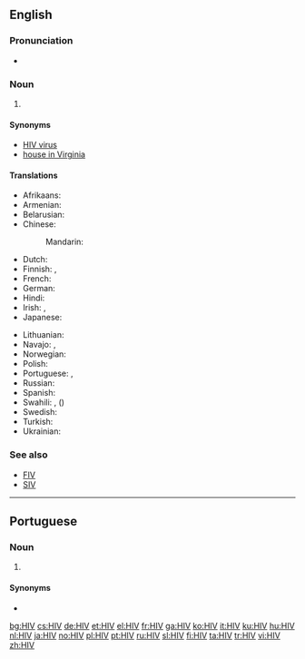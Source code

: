 {{also|hiv}}
==English==

===Pronunciation===
* {{IPA|/ˌeɪtʃ.aɪˈviː/|lang=en}}

===Noun===
{{en-noun|-}}

# {{context|virology|lang=en}} {{initialism of|human immunodeficiency virus|lang=en}}

====Synonyms====
* [[HIV virus]] {{qualifier|[[pleonastic]]}}
* [[house in Virginia]] {{qualifier|euphemistic}}

====Translations====
{{trans-top|human immunodeficiency virus}}
* Afrikaans: {{t|af|MIV}}
* Armenian: {{t|hy|ՄԻԱՎ}}
* Belarusian: {{t|be|ВІЧ|tr=VIČ}}
* Chinese:
*: Mandarin: {{t+|cmn|艾滋病毒|tr=ài zī bìng dú|sc=Hani}}
* Dutch: {{t+|nl|hiv}}
* Finnish: {{t+|fi|HI-virus}}, {{t+|fi|HIV}}
* French: {{t+|fr|VIH}}
* German: {{t+|de|HIV}}
* Hindi: {{t|hi|एचआईवी|tr=ēca'ā'īvī}}
* Irish: {{t+|ga|VEID}}, {{t|ga|víreas easpa imdhíonachta daonna|m}}
* Japanese: {{t|ja|HIV感染|tr=HIV-kansen}}
{{trans-mid}}
* Lithuanian: {{t|lt|ŽIV}}
* Navajo: {{t|nv|atsʼíís yichʼą́ą́h naabaah bąąh dahooʼaʼ}}, {{t|nv|atsʼíís yichʼą́ą́h naabaahii bąąh dah hazʼą́ yileehgo}}
* Norwegian: {{t+|no|hiv}}
* Polish: {{t+|pl|HIV|sc=Cyrl}}
* Portuguese: {{t+|pt|HIV|m}}, {{t+|pt|SIDA|f}}
* Russian: {{t+|ru|ВИЧ|m|tr=VIČ}}
* Spanish: {{t|es|VIH|m}}
* Swahili: {{t|sw|VVU}}, {{t|sw|virus vinavyosababisha}} ({{t|sw|UKIMWI}})
* Swedish: {{t+|sv|hiv}}
* Turkish: {{t+|tr|HIV}}
* Ukrainian: {{t|uk|ВІЛ|tr=VIL}}
{{trans-bottom}}

===See also===
* [[FIV]]
* [[SIV]]

----

==Portuguese==

===Noun===
{{pt-noun|m|-}}

# {{label|pt|virology}} {{l|en|HIV}} {{gloss|human immunodeficiency virus}}

====Synonyms====
* {{l|pt|SIDA}}

[[bg:HIV]]
[[cs:HIV]]
[[de:HIV]]
[[et:HIV]]
[[el:HIV]]
[[fr:HIV]]
[[ga:HIV]]
[[ko:HIV]]
[[it:HIV]]
[[ku:HIV]]
[[hu:HIV]]
[[nl:HIV]]
[[ja:HIV]]
[[no:HIV]]
[[pl:HIV]]
[[pt:HIV]]
[[ru:HIV]]
[[sl:HIV]]
[[fi:HIV]]
[[ta:HIV]]
[[tr:HIV]]
[[vi:HIV]]
[[zh:HIV]]